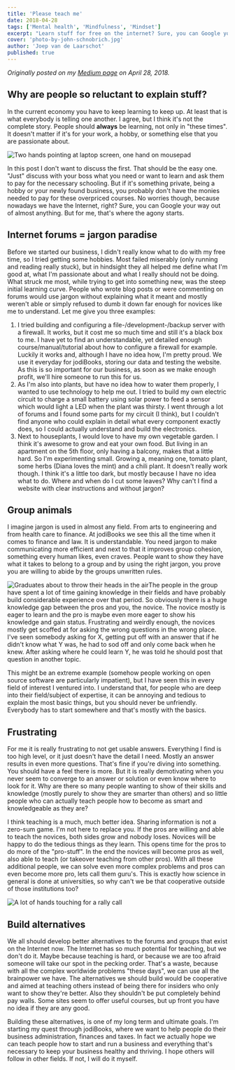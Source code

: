 ```yaml
---
title: 'Please teach me'
date: 2018-04-28
tags: ['Mental health', 'Mindfulness', 'Mindset']
excerpt: "Learn stuff for free on the internet? Sure, you can Google your way out of almost anything. But for me, that's where the agony starts."
cover: 'photo-by-john-schnobrich.jpg'
author: 'Joep van de Laarschot'
published: true
---
```


*Originally posted on my [Medium page](https://medium.com/joeplaa/please-teach-me-2671bfac071f) on April 28, 2018.*

## Why are people so reluctant to explain stuff?

In the current economy you have to keep learning to keep up. At least that is what everybody is telling one another. I agree, but I think it's not the complete story. People should **always** be learning, not only in "these times". It doesn't matter if it's for your work, a hobby, or something else that you are passionate about.

![Two hands pointing at laptop screen, one hand on mousepad](photo-by-john-schnobrich.jpg "Photo by John Schnobrich on Unsplash")

In this post I don't want to discuss the first. That should be the easy one. "Just" discuss with your boss what you need or want to learn and ask them to pay for the necessary schooling. But if it's something private, being a hobby or your newly found business, you probably don't have the monies needed to pay for these overpriced courses. No worries though, because nowadays we have the Internet, right? Sure, you can Google your way out of almost anything. But for me, that's where the agony starts.

## Internet forums = jargon paradise

Before we started our business, I didn't really know what to do with my free time, so I tried getting some hobbies. Most failed miserably (only running and reading really stuck), but in hindsight they all helped me define what I'm good at, what I'm passionate about and what I really should not be doing. What struck me most, while trying to get into something new, was the steep initial learning curve. People who wrote blog posts or were commenting on forums would use jargon without explaining what it meant and mostly weren't able or simply refused to dumb it down far enough for novices like me to understand. Let me give you three examples:

1. I tried building and configuring a file-/development-/backup server with a firewall. It works, but it cost me so much time and still it's a black box to me. I have yet to find an understandable, yet detailed enough course/manual/tutorial about how to configure a firewall for example. Luckily it works and, although I have no idea how, I'm pretty proud. We use it everyday for jodiBooks, storing our data and testing the website. As this is so important for our business, as soon as we make enough profit, we'll hire someone to run this for us.
2. As I'm also into plants, but have no idea how to water them properly, I wanted to use technology to help me out. I tried to build my own electric circuit to charge a small battery using solar power to feed a sensor which would light a LED when the plant was thirsty. I went through a lot of forums and I found some parts for my circuit (I think), but I couldn't find anyone who could explain in detail what every component exactly does, so I could actually understand and build the electronics.
3. Next to houseplants, I would love to have my own vegetable garden. I think it's awesome to grow and eat your own food. But living in an apartment on the 5th floor, only having a balcony, makes that a little hard. So I'm experimenting small. Growing a, meaning one, tomato plant, some herbs (Diana loves the mint) and a chili plant. It doesn't really work though. I think it's a little too dark, but mostly because I have no idea what to do. Where and when do I cut some leaves? Why can't I find a website with clear instructions and without jargon?

## Group animals

I imagine jargon is used in almost any field. From arts to engineering and from health care to finance. At jodiBooks we see this all the time when it comes to finance and law. It is understandable. You need jargon to make communicating more efficient and next to that it improves group cohesion, something every human likes, even craves. People want to show they have what it takes to belong to a group and by using the right jargon, you prove you are willing to abide by the groups unwritten rules.

![Graduates about to throw their heads in the air](photo-by-caleb-woods.jpg "Photo by Caleb Woods on Unsplash")The people in the group have spent a lot of time gaining knowledge in their fields and have probably build considerable experience over that period. So obviously there is a huge knowledge gap between the pros and you, the novice. The novice mostly is eager to learn and the pro is maybe even more eager to show his knowledge and gain status. Frustrating and weirdly enough, the novices mostly get scoffed at for asking the wrong questions in the wrong place. I've seen somebody asking for X, getting put off with an answer that if he didn't know what Y was, he had to sod off and only come back when he knew. After asking where he could learn Y, he was told he should post that question in another topic.

This might be an extreme example (somehow people working on open source software are particularly impatient), but I have seen this in every field of interest I ventured into. I understand that, for people who are deep into their field/subject of expertise, it can be annoying and tedious to explain the most basic things, but you should never be unfriendly. Everybody has to start somewhere and that's mostly with the basics.

## Frustrating

For me it is really frustrating to not get usable answers. Everything I find is too high level, or it just doesn't have the detail I need. Mostly an answer results in even more questions. That's fine if you're diving into something. You should have a feel there is more. But it is really demotivating when you never seem to converge to an answer or solution or even know where to look for it. Why are there so many people wanting to show of their skills and knowledge (mostly purely to show they are smarter than others) and so little people who can actually teach people how to become as smart and knowledgeable as they are?

I think teaching is a much, much better idea. Sharing information is not a zero-sum game. I'm not here to replace you. If the pros are willing and able to teach the novices, both sides grow and nobody loses. Novices will be happy to do the tedious things as they learn. This opens time for the pros to do more of the "pro-stuff". In the end the novices will become pros as well, also able to teach (or takeover teaching from other pros). With all these additional people, we can solve even more complex problems and pros can even become more pro, lets call them guru's. This is exactly how science in general is done at universities, so why can't we be that cooperative outside of those institutions too?

![A lot of hands touching for a rally call](photo-by-perry-grone.jpg "Photo by Perry Grone on Unsplash")

## Build alternatives

We all should develop better alternatives to the forums and groups that exist on the Internet now. The Internet has so much potential for teaching, but we don't do it. Maybe because teaching is hard, or because we are too afraid someone will take our spot in the pecking order. That's a waste, because with all the complex worldwide problems "these days", we can use all the brainpower we have. The alternatives we should build would be cooperative and aimed at teaching others instead of being there for insiders who only want to show they're better. Also they shouldn't be put completely behind pay walls. Some sites seem to offer useful courses, but up front you have no idea if they are any good.

Building these alternatives, is one of my long term and ultimate goals. I'm starting my quest through jodiBooks, where we want to help people do their business administration, finances and taxes. In fact we actually hope we can teach people how to start and run a business and everything that's necessary to keep your business healthy and thriving. I hope others will follow in other fields. If not, I will do it myself.